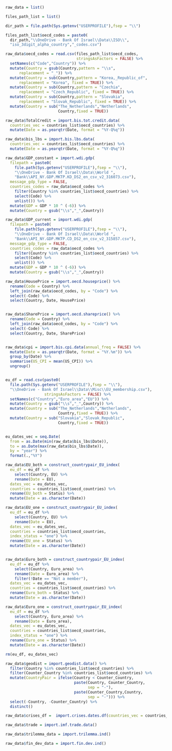 
<!-- Import raw data -->

```r

raw_data = list()

files_path_list = list()

dir_path = file.path(Sys.getenv("USERPROFILE"),fsep = "\\")

files_path_list$oecd_codes = paste0(
  dir_path,"\\OneDrive - Bank Of Israel\\Data\\ISO\\",
  "iso_3digit_alpha_country","_codes.csv")

raw_data$oecd_codes = read.csv(files_path_list$oecd_codes,
                               stringsAsFactors = FALSE) %>%
  setNames(c("Code","Country")) %>% 
  mutate(Country = gsub(Country,pattern = "\\s",
      replacement = "_")) %>% 
  mutate(Country = sub(Country,pattern = "Korea,_Republic_of",
      replacement = "Korea", fixed = TRUE)) %>% 
  mutate(Country = sub(Country,pattern = "Czechia",
      replacement = "Czech_Republic", fixed = TRUE)) %>% 
  mutate(Country = sub(Country,pattern = "Slovakia",
      replacement = "Slovak_Republic", fixed = TRUE)) %>% 
  mutate(Country = sub("The_Netherlands","Netherlands",
                       Country,fixed = TRUE))

raw_data$TotalCredit = import.bis.tot.credit.data(
  countries_vec = countries_list$oecd_countries) %>%
  mutate(Date = as.yearqtr(Date, format = "%Y-Q%q"))

raw_data$bis_lbs = import.bis.lbs.data(
  countries_vec = countries_list$oecd_countries) %>%
  mutate(Date = as.yearqtr(Date, format = "%Y-Q%q"))

raw_data$GDP_constant = import.wdi.gdp(
  filepath = paste0(
    file.path(Sys.getenv("USERPROFILE"),fsep = "\\"),
    "\\OneDrive - Bank Of Israel\\Data\\World ",
    "Bank\\API_NY.GDP.MKTP.KD_DS2_en_csv_v2_316073.csv"),
  message_gdp_type = FALSE,
  countries_codes = raw_data$oecd_codes %>%
    filter(Country %in% countries_list$oecd_countries) %>% 
    select(Code) %>% 
    unlist()) %>% 
  mutate(GDP = GDP * 10 ^ (-6)) %>% 
  mutate(Country = gsub("\\s","_",Country))

raw_data$GDP_current = import.wdi.gdp(
  filepath = paste0(
    file.path(Sys.getenv("USERPROFILE"),fsep = "\\"),
    "\\OneDrive - Bank Of Israel\\Data\\World ",
    "Bank\\API_NY.GDP.MKTP.CD_DS2_en_csv_v2_315857.csv"),
  message_gdp_type = FALSE,
  countries_codes = raw_data$oecd_codes %>%
    filter(Country %in% countries_list$oecd_countries) %>% 
    select(Code) %>% 
    unlist()) %>% 
  mutate(GDP = GDP * 10 ^ (-6)) %>% 
  mutate(Country = gsub("\\s","_",Country))

raw_data$HousePrice = import.oecd.houseprice() %>% 
  rename(Code = Country) %>% 
  left_join(raw_data$oecd_codes, by = "Code") %>% 
  select(-Code) %>% 
  select(Country, Date, HousePrice)


raw_data$SharePrice = import.oecd.shareprice() %>% 
  rename(Code = Country) %>% 
  left_join(raw_data$oecd_codes, by = "Code") %>% 
  select(-Code) %>% 
  select(Country, Date, SharePrice)


raw_data$cpi = import.bis.cpi.data(annual_freq = FALSE) %>% 
  mutate(Date = as.yearqtr(Date, format = "%Y.%m")) %>% 
  group_by(Date) %>% 
  summarise(US_CPI = mean(US_CPI)) %>% 
  ungroup()



```


```r

eu_df = read.csv(paste0(
  file.path(Sys.getenv("USERPROFILE"),fsep = "\\"),
  "\\OneDrive - Bank Of Israel\\Data\\Misc\\EU_membership.csv"),
                 stringsAsFactors = FALSE) %>%
  setNames(c("Country","Euro_area","EU")) %>%
  mutate(Country = gsub("\\s","_",Country)) %>%
  mutate(Country = sub("The_Netherlands","Netherlands",
                       Country,fixed = TRUE)) %>%
  mutate(Country = sub("Slovakia","Slovak_Republic",
                       Country,fixed = TRUE))


eu_dates_vec = seq.Date(
  from = as.Date(min(raw_data$bis_lbs$Date)),
  to = as.Date(max(raw_data$bis_lbs$Date)),
  by = "year") %>%
  format(.,"%Y")

raw_data$EU_both = construct_countrypair_EU_index(
  eu_df = eu_df %>%
    select(Country, EU) %>%
    rename(Date = EU),
  dates_vec = eu_dates_vec,
  countries = countries_list$oecd_countries) %>%
  rename(EU_both = Status) %>%
  mutate(Date = as.character(Date))

raw_data$EU_one = construct_countrypair_EU_index(
  eu_df = eu_df %>%
    select(Country, EU) %>%
    rename(Date = EU),
  dates_vec = eu_dates_vec,
  countries = countries_list$oecd_countries,
  index_status = "one") %>%
  rename(EU_one = Status) %>%
  mutate(Date = as.character(Date))


raw_data$Euro_both = construct_countrypair_EU_index(
  eu_df = eu_df %>%
    select(Country, Euro_area) %>%
    rename(Date = Euro_area) %>%
    filter(!Date == "Not a member"),
  dates_vec = eu_dates_vec,
  countries = countries_list$oecd_countries) %>%
  rename(Euro_both = Status) %>%
  mutate(Date = as.character(Date))

raw_data$Euro_one = construct_countrypair_EU_index(
  eu_df = eu_df %>%
    select(Country, Euro_area) %>%
    rename(Date = Euro_area),
  dates_vec = eu_dates_vec,
  countries = countries_list$oecd_countries,
  index_status = "one") %>%
  rename(Euro_one = Status) %>%
  mutate(Date = as.character(Date))

rm(eu_df, eu_dates_vec)

```


```r

raw_data$geodist = import.geodist.data() %>%
  filter(Country %in% countries_list$oecd_countries) %>%
  filter(Counter_Country %in% countries_list$oecd_countries) %>%
  mutate(CountryPair = ifelse(Country < Counter_Country,
                              paste(Country, Counter_Country,
                                    sep = "-"),
                              paste(Counter_Country,Country,
                                    sep = "-"))) %>%
  select(-Country, -Counter_Country) %>%
  distinct()

```


```r

raw_data$crises_df =  import.crises.dates.df(countries_vec = countries_list$oecd_countries)

```


```r

raw_data$trade = import.imf.trade.data()

```


```r

raw_data$trilemma_data = import.trilemma.ind()

```


```r

raw_data$fin_dev_data = import.fin.dev.ind()

```

